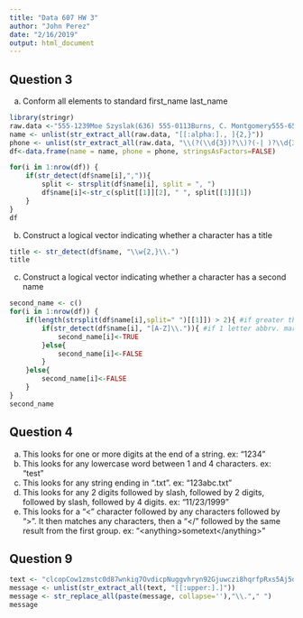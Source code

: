 ```yaml
---
title: "Data 607 HW 3"
author: "John Perez"
date: "2/16/2019"
output: html_document
---
```


## Question 3  
  
(a) Conform all elements to standard first_name last_name
```r
library(stringr)
raw.data <-"555-1239Moe Szyslak(636) 555-0113Burns, C. Montgomery555-6542Rev. Timothy Lovejoy555 8904Ned Flanders636-555-3226Simpson, Homer5553642Dr. Julius Hibbert"
name <- unlist(str_extract_all(raw.data, "[[:alpha:]., ]{2,}"))
phone <- unlist(str_extract_all(raw.data, "\\(?(\\d{3})?\\)?(-| )?\\d{3}(-| )?\\d{4}"))
df<-data.frame(name = name, phone = phone, stringsAsFactors=FALSE)

for(i in 1:nrow(df)) {
    if(str_detect(df$name[i],",")){
        split <- strsplit(df$name[i], split = ", ")
        df$name[i]<-str_c(split[[1]][2], " ", split[[1]][1])
    }
}
df
```
(b) Construct a logical vector indicating whether a character has a title 
```r
title <- str_detect(df$name, "\\w{2,}\\.")
title
```
(c) Construct a logical vector indicating whether a character has a second name 
```r
second_name <- c()
for(i in 1:nrow(df)) {
    if(length(strsplit(df$name[i],split=" ")[[1]]) > 2){ #if greater than 2 words
        if(str_detect(df$name[i], "[A-Z]\\.")){ #if 1 letter abbrv. mark as true
            second_name[i]<-TRUE
        }else{
            second_name[i]<-FALSE
        }
    }else{
        second_name[i]<-FALSE
    }
}
second_name
```

## Question 4  
(a) This looks for one or more digits at the end of a string. ex: "1234" 
(b) This looks for any lowercase word between 1 and 4 characters. ex: "test"
(c) This looks for any string ending in ".txt". ex: "123abc.txt"
(d) This looks for any 2 digits followed by slash, followed by 2 digits, followed by slash, followed by 4 digits. ex: "11/23/1999"
(e) This looks for a "<" character followed by any characters followed by ">". It then matches any characters, then a "</" followed by the same result from the first group. ex: "\<anything\>sometext\</anything\>"

## Question 9

```r
text <- "clcopCow1zmstc0d87wnkig7OvdicpNuggvhryn92Gjuwczi8hqrfpRxs5Aj5dwpn0TanwoUwisdij7Lj8kpf03AT5Idr3coc0bt7yczjatOaootj55t3Nj3ne6c4Sfek.r1w1YwwojigOd6vrfUrbz2.2bkAnbhzgv4R9i05zEcrop.wAgnb.SqoU65fPa1otfb7wEm24k6t3sR9zqe5fy89n6Nd5t9kc4fE905gmc4Rgxo5nhDk!gr"
message <- unlist(str_extract_all(text, "[[:upper:].]"))
message <- str_replace_all(paste(message, collapse=''),"\\."," ")
message
```


